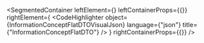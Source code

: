 
<SegmentedContainer
  leftElement={<InformationConceptFlatDTODesc />}
  leftContainerProps={{}}
  rightElement={
    <CodeHighlighter
      object={InformationConceptFlatDTOVisualJson}
      language={"json"}
      title={"InformationConceptFlatDTO"}
    />
  }
  rightContainerProps={{}}
/>

<div
  class={"spacer"}
/>


